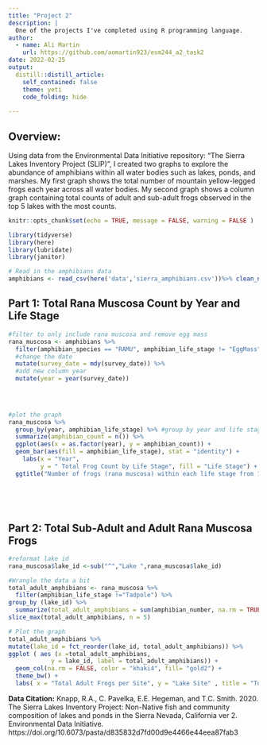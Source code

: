 ```yaml
---
title: "Project 2"
description: |
  One of the projects I've completed using R programming language.
author:
  - name: Ali Martin
    url: https://github.com/aomartin923/esm244_a2_task2
date: 2022-02-25
output:
  distill::distill_article:
    self_contained: false
    theme: yeti
    code_folding: hide
    
---
```


## Overview:

Using data from the Environmental Data Initiative repository: “The Sierra Lakes Inventory Project (SLIP)", I created two graphs to explore the abundance of amphibians within all water bodies such as lakes, ponds, and marshes. My first graph shows the total number of mountain yellow-legged frogs each year across all water bodies. My second graph shows a column graph containing total counts of adult and sub-adult frogs observed in the top 5 lakes with the most counts. 

```r
knitr::opts_chunk$set(echo = TRUE, message = FALSE, warning = FALSE )

library(tidyverse)
library(here)
library(lubridate)
library(janitor)
```

```r
# Read in the amphibians data
amphibians <- read_csv(here('data','sierra_amphibians.csv'))%>% clean_names()
```

## Part 1: Total Rana Muscosa Count by Year and Life Stage

```r
#filter to only include rana muscosa and remove egg mass 
rana_muscosa <- amphibians %>% 
  filter(amphibian_species == "RAMU", amphibian_life_stage != "EggMass") %>% 
  #change the date
  mutate(survey_date = mdy(survey_date)) %>% 
  #add new column year
  mutate(year = year(survey_date))

 
  
```

```r
#plot the graph 
rana_muscosa %>% 
  group_by(year, amphibian_life_stage) %>% #group by year and life stage
  summarize(amphibian_count = n()) %>%
  ggplot(aes(x = as.factor(year), y = amphibian_count)) + 
  geom_bar(aes(fill = amphibian_life_stage), stat = "identity") +
    labs(x = "Year",
         y = " Total Frog Count by Life Stage", fill = "Life Stage") + 
  ggtitle("Number of frogs (rana muscosa) within each life stage from 1995-2002")
   
         
         
  
```

## Part 2: Total Sub-Adult and Adult Rana Muscosa Frogs


```r
#reformat lake id 
rana_muscosa$lake_id <-sub("^","Lake ",rana_muscosa$lake_id)
```


```r
#Wrangle the data a bit
total_adult_amphibians <- rana_muscosa %>% 
  filter(amphibian_life_stage !="Tadpole") %>% 
group_by (lake_id) %>% 
  summarize(total_adult_amphibians = sum(amphibian_number, na.rm = TRUE)) %>% 
slice_max(total_adult_amphibians, n = 5)
```

```r
# Plot the graph
total_adult_amphibians %>% 
mutate(lake_id = fct_reorder(lake_id, total_adult_amphibians)) %>% 
ggplot ( aes (x =total_adult_amphibians, 
            y = lake_id, label = total_adult_amphibians)) +
  geom_col(na.rm = FALSE, color = "khaki4", fill= "gold2") +
  theme_bw() + 
  labs( x = "Total Adult Frogs per Site", y = "Lake Site" , title = "Total Adult Mountain Yellow-Legged Frogs in 5 Lakes")
```



**Data Citation:** Knapp, R.A., C. Pavelka, E.E. Hegeman, and T.C. Smith. 2020. The Sierra Lakes Inventory Project: Non-Native fish and community composition of lakes and ponds in the Sierra Nevada, California ver 2. Environmental Data Initiative. https://doi.org/10.6073/pasta/d835832d7fd00d9e4466e44eea87fab3




